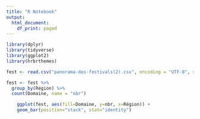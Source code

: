 ```yaml
---
title: "R Notebook"
output:
  html_document:
    df_print: paged
---
```


```r
library(dplyr)
library(tidyverse)
library(ggplot2)
library(hrbrthemes)

```

```r

fest <- read.csv("panorama-des-festivals(2).csv", encoding = "UTF-8", sep = ";")

```

```r
fest <- fest %>%
  group_by(Région) %>% 
  count(Domaine, name = "nbr")
```

```r
    ggplot(fest, aes(fill=Domaine, y=nbr, x=Région)) + 
    geom_bar(position="stack", stat="identity")

```




